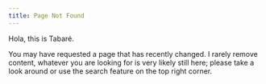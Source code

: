 ```yaml
---
title: Page Not Found
---
```


Hola, this is Tabaré. 

You may have requested a page that has recently changed. I rarely remove content, whatever you are looking for is very likely still here; please take a look around or use the search feature on the top right corner. 

